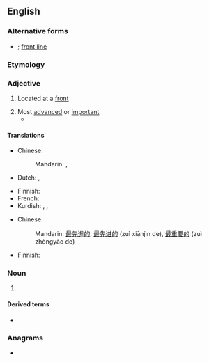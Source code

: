 {{also|front-line|front line}}
==English==

===Alternative forms===
* {{l|en|front-line}} {{qualifier|in [[attributive]] use}}; [[front line]]

===Etymology===
{{compound|en|front|line}}

===Adjective===
{{en-adj|-}}

# {{lb|en|military}} Located at a [[front]]
# Most [[advanced]] or [[important]]
#* {{quote-journal|en|date=2019 November 6|title=RMT criticises LNER Azumas over "inadequate facilities"|journal=Rail|page=19|text=Concerns have been raised about available luggage space, with Cash remarking: "With the upcoming Christmas period there will likely be a large increase in health and safety issues and stress for '''frontline''' staff."}}

====Translations====
{{trans-top|military: located at a front}}
* Chinese:
*: Mandarin: {{t+|cmn|前線|alt=前線的|sc=Hani}}, {{t+|cmn|前线|alt=前线的|tr=qiánxiàn de|sc=Hani}}
* Dutch: {{t+|nl|frontlinie|f}}, {{t+|nl|frontlijn}}
{{trans-mid}}
* Finnish: {{t|fi|eturintama|alt=eturintama-}}
* French: {{t+|fr|ligne de front|f}}
* Kurdish: {{t+|ku|bere|m|sc=ku-Arab}}, {{t+|ku|cephe|m|sc=ku-Arab}}, {{t+|ku|enî|f|sc=ku-Arab}}
{{trans-bottom}}

{{trans-top|most advanced; most important}}
* Chinese:
*: Mandarin: {{qualifier|most advanced}} [[最]][[先進]][[的]], [[最]][[先进]][[的]] (zuì xiānjìn de), {{qualifier|most important}} [[最]][[重要]][[的]] (zuì zhòngyào de)
{{trans-mid}}
* Finnish: {{t|fi|eturivin}}
{{trans-bottom}}

===Noun===
{{en-noun}}

# {{alternative spelling of|en|front line}}

====Derived terms====
* {{l|en|frontliner}}

===Anagrams===
* {{anagrams|en|a=efilnnort|nonfilter}}